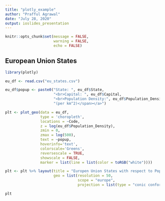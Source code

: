 ---
title: "plotly_example"
author: "Prafful Agrawal"
date: "July 28, 2020"
output: ioslides_presentation
---

```{r setup, include=FALSE}
knitr::opts_chunk$set(message = FALSE,
                      warning = FALSE,
                      echo = FALSE)
```

## European Union States

```{r plotly}
library(plotly)
```

```{r eu_df}
eu_df <- read.csv("eu_states.csv")
```

```{r popup}
eu_df$popup <- paste0("State: ", eu_df$State,
                      "<br>Capital: ", eu_df$Capital,
                      "<br>Population Density:", eu_df$Population_Density,
                      "(per km^2)</span></a>") 
```

```{r plot}
plt <- plot_geo(data = eu_df,
                type = 'choropleth',
                locations = ~Code,
                z = log(eu_df$Population_Density),
                zmin = 0,
                zmax = log(500),
                text = ~popup,
                hoverinfo='text',
                colorscale='Greens',
                reversescale = TRUE,
                showscale = FALSE,
                marker = list(line = list(color = toRGB("white"))))

plt <- plt %>% layout(title = "Europen Union States with respect to Population Density",
                      geo = list(resolution = 50,
                                 scope = "europe",
                                 projection = list(type = "conic conformal", scale = 1.5)))

plt
```